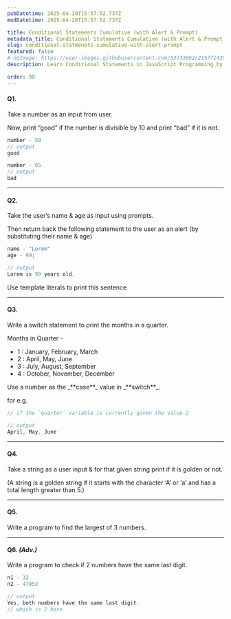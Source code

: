 ```yaml
---
pubDatetime: 2025-04-28T15:57:52.737Z
modDatetime: 2025-04-28T15:57:52.737Z

title: Conditional Statements Cumulative (with Alert & Prompt)
metadata_title: Conditional Statements Cumulative (with Alert & Prompt) - JavaScript Programming | V.Vidhya
slug: conditional-statmenets-cumulative-with-alert-prompt
featured: false
# ogImage: https://user-images.githubusercontent.com/53733092/215771435-25408246-2309-4f8b-a781-1f3d93bdf0ec.png
description: Learn Conditional Statements in JavaScript Programming by practicing exercises based on real-world scenarios with V.Vidhya.

order: 90
---
```



#### Q1.

Take a number as an input from user.

Now, print “good” if the number is divisible by 10 and print “bad” if it is not.

```jsx
number - 50
// output
good

number - 65
// output
bad
```

---

#### Q2.

Take the user’s name & age as input using prompts.

Then return back the following statement to the user as an alert (by substituting their name & age)

```jsx
name - "Lorem"     
age - 99;

// output
Lorem is 99 years old.
```

<Admonition variant="note" title="note">
    Use template literals to print this sentence
</Admonition>

---

#### Q3.

Write a switch statement to print the months in a quarter.

Months in Quarter  -
- 1 : January, February, March
- 2 : April, May, June
- 3 : July, August, September
- 4 : October, November, December

<Admonition variant="hint" title="hint">
    Use a number as the _**case**_ value in _**switch**_.
</Admonition>

for e.g.

```jsx
// if the `quarter` variable is currently given the value 2

// output
April, May, June
```

---

#### Q4.

Take a string as a user input & for that given string print if it is golden or not.

(A string is a golden string if it starts with the character ‘A’ or ‘a’ and has a total
length greater than 5.)

---

#### Q5.

Write a program to find the largest of 3 numbers.

---

#### Q6. _(Adv.)_

Write a program to check if 2 numbers have the same last digit.

```jsx
n1 - 32 
n2 - 47852

// output
Yes, both numbers have the same last digit.
// which is 2 here
```